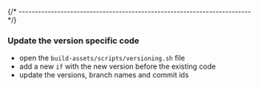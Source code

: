 
{/* ------------------------------------------------------------------------ */}

### Update the version specific code

- open the `build-assets/scripts/versioning.sh` file
- add a new `if` with the new version before the existing code
- update the versions, branch names and commit ids
